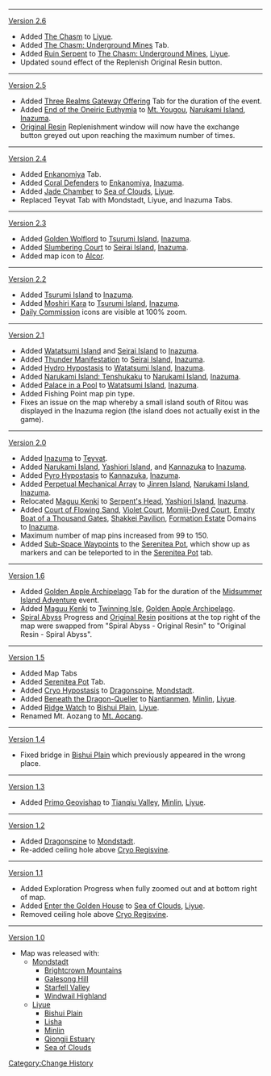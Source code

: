 {{Transclude|Tsurumi Island/Change History|fog-tp-sot7-interaction|section=1}}
----
[[Version 2.6]]
* Added [[The Chasm]] to [[Liyue]].
* Added [[The Chasm: Underground Mines]] Tab.
* Added [[Ruin Serpent]] to [[The Chasm: Underground Mines]], [[Liyue]].
* Updated sound effect of the Replenish Original Resin button.
----
[[Version 2.5]]
* Added [[Three Realms Gateway Offering]] Tab for the duration of the event.
* Added [[End of the Oneiric Euthymia]] to [[Mt. Yougou]], [[Narukami Island]], [[Inazuma]].
* [[Original Resin]] Replenishment window will now have the exchange button greyed out upon reaching the maximum number of times.
----
[[Version 2.4]]
* Added [[Enkanomiya]] Tab.
* Added [[Coral Defenders]] to [[Enkanomiya]], [[Inazuma]].
* Added [[Jade Chamber]] to [[Sea of Clouds]], [[Liyue]].
* Replaced Teyvat Tab with Mondstadt, Liyue, and Inazuma Tabs.
----
[[Version 2.3]]
* Added [[Golden Wolflord]] to [[Tsurumi Island]], [[Inazuma]].
* Added [[Slumbering Court]] to [[Seirai Island]], [[Inazuma]].
* Added map icon to [[Alcor]].
----
[[Version 2.2]]
* Added [[Tsurumi Island]] to [[Inazuma]].
* Added [[Moshiri Kara]] to [[Tsurumi Island]], [[Inazuma]].
* [[Daily Commission]] icons are visible at 100% zoom.
----
[[Version 2.1]]
* Added [[Watatsumi Island]] and [[Seirai Island]] to [[Inazuma]].
* Added [[Thunder Manifestation]] to [[Seirai Island]], [[Inazuma]].
* Added [[Hydro Hypostasis]] to [[Watatsumi Island]], [[Inazuma]].
* Added [[Narukami Island: Tenshukaku]] to [[Narukami Island]], [[Inazuma]].
* Added [[Palace in a Pool]] to [[Watatsumi Island]], [[Inazuma]].
* Added Fishing Point map pin type.
* Fixes an issue on the map whereby a small island south of Ritou was displayed in the Inazuma region (the island does not actually exist in the game).
----
[[Version 2.0]]
* Added [[Inazuma]] to [[Teyvat]].
* Added [[Narukami Island]], [[Yashiori Island]], and [[Kannazuka]] to [[Inazuma]].
* Added [[Pyro Hypostasis]] to [[Kannazuka]], [[Inazuma]].
* Added [[Perpetual Mechanical Array]] to [[Jinren Island]], [[Narukami Island]], [[Inazuma]].
* Relocated [[Maguu Kenki]] to [[Serpent's Head]], [[Yashiori Island]], [[Inazuma]].
* Added [[Court of Flowing Sand]], [[Violet Court]], [[Momiji-Dyed Court]], [[Empty Boat of a Thousand Gates]], [[Shakkei Pavilion]], [[Formation Estate]] Domains to [[Inazuma]].
* Maximum number of map pins increased from 99 to 150.
* Added [[Sub-Space Waypoint]]s to the [[Serenitea Pot]], which show up as markers and can be teleported to in the [[Serenitea Pot]] tab.
----
[[Version 1.6]]
* Added [[Golden Apple Archipelago]] Tab for the duration of the [[Midsummer Island Adventure]] event.
* Added [[Maguu Kenki]] to [[Twinning Isle]], [[Golden Apple Archipelago]].
* [[Spiral Abyss]] Progress and [[Original Resin]] positions at the top right of the map were swapped from "Spiral Abyss - Original Resin" to "Original Resin - Spiral Abyss".
----
[[Version 1.5]]
* Added Map Tabs
* Added [[Serenitea Pot]] Tab.
* Added [[Cryo Hypostasis]] to [[Dragonspine]], [[Mondstadt]].
* Added [[Beneath the Dragon-Queller]] to [[Nantianmen]], [[Minlin]], [[Liyue]].
* Added [[Ridge Watch]] to [[Bishui Plain]], [[Liyue]].
* Renamed Mt. Aozang to [[Mt. Aocang]].
----
[[Version 1.4]]
* Fixed bridge in [[Bishui Plain]] which previously appeared in the wrong place.
----
[[Version 1.3]]
* Added [[Primo Geovishap]] to [[Tianqiu Valley]], [[Minlin]], [[Liyue]].
----
[[Version 1.2]]
* Added [[Dragonspine]] to [[Mondstadt]].
* Re-added ceiling hole above [[Cryo Regisvine]].
----
[[Version 1.1]]
* Added Exploration Progress when fully zoomed out and at bottom right of map.
* Added [[Enter the Golden House]] to [[Sea of Clouds]], [[Liyue]].
* Removed ceiling hole above [[Cryo Regisvine]].
----
[[Version 1.0]]
* Map was released with:
** [[Mondstadt]]
*** [[Brightcrown Mountains]]
*** [[Galesong Hill]]
*** [[Starfell Valley]]
*** [[Windwail Highland]]
** [[Liyue]]
*** [[Bishui Plain]]
*** [[Lisha]]
*** [[Minlin]]
*** [[Qiongji Estuary]]
*** [[Sea of Clouds]]
<noinclude>[[Category:Change History]]</noinclude>